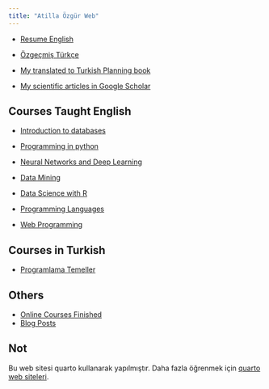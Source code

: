 ```yaml
---
title: "Atilla Özgür Web"
---
```


- [Resume English](resume-en.qmd)
- [Özgeçmiş Türkçe](resume-tr.qmd)

- [My translated to Turkish Planning book](https://ati-ozgur.github.io/planlama-kucuk-mavi-kitap/)

- [My scientific articles in Google Scholar](https://scholar.google.com/citations?user=Q9ll-kcAAAAJ&hl=en)

## Courses Taught English


- [Introduction to databases](https://ati-ozgur.github.io/course-database/)

- [Programming in python](https://github.com/ati-ozgur/course-python/)

- [Neural Networks and Deep Learning](https://github.com/ati-ozgur/course-nn-deep-learning)

- [Data Mining](https://github.com/ati-ozgur/course-data-mining)

- [Data Science with R](https://github.com/ati-ozgur/course-r-programming)

- [Programming Languages](https://github.com/ati-ozgur/course-programming-languages)

- [Web Programming](https://github.com/ati-ozgur/course-web-programming)



## Courses in Turkish  

- [Programlama Temeller](kurs-programlama-temeller)





## Others

- [Online Courses Finished](online-courses-finished.md)
- [Blog Posts](blog-posts.qmd)

## Not

Bu web sitesi quarto kullanarak yapılmıştır.
Daha fazla öğrenmek için [quarto web siteleri](https://quarto.org/docs/websites).


